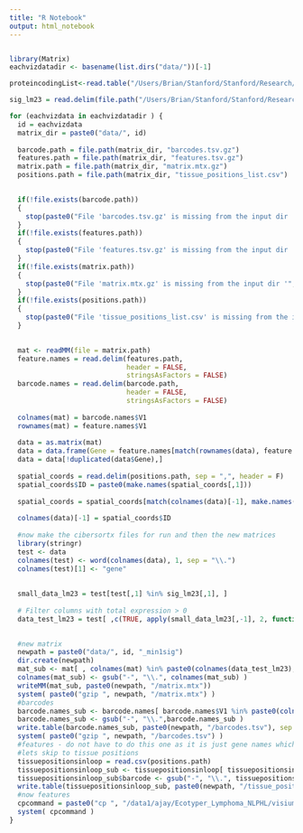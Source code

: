 ```yaml
---
title: "R Notebook"
output: html_notebook
---
```

```r

```


```r
library(Matrix)
eachvizdatadir <- basename(list.dirs("data/"))[-1]

proteincodingList<-read.table("/Users/Brian/Stanford/Stanford/Research/Lymphoma/ecotyper/ecotyper-master/utils/protein_coding_genes.txt",header = T)

sig_lm23 = read.delim(file.path("/Users/Brian/Stanford/Stanford/Research/Lymphoma/cybersort/scRNA_Seq/032023_oldrun/cHL_Sig_Matrix_032123.txt"))

for (eachvizdata in eachvizdatadir ) {
  id = eachvizdata
  matrix_dir = paste0("data/", id)
  
  barcode.path = file.path(matrix_dir, "barcodes.tsv.gz")
  features.path = file.path(matrix_dir, "features.tsv.gz")
  matrix.path = file.path(matrix_dir, "matrix.mtx.gz")
  positions.path = file.path(matrix_dir, "tissue_positions_list.csv")
  

  if(!file.exists(barcode.path))
  {
    stop(paste0("File 'barcodes.tsv.gz' is missing from the input dir '", matrix_dir, "'"))
  }
  if(!file.exists(features.path))
  {
    stop(paste0("File 'features.tsv.gz' is missing from the input dir '", matrix_dir, "'"))
  }
  if(!file.exists(matrix.path))
  {
    stop(paste0("File 'matrix.mtx.gz' is missing from the input dir '", matrix_dir, "'"))
  }
  if(!file.exists(positions.path))
  {
    stop(paste0("File 'tissue_positions_list.csv' is missing from the input dir '", matrix_dir, "'"))
  }

  
  mat <- readMM(file = matrix.path)
  feature.names = read.delim(features.path,
                             header = FALSE,
                             stringsAsFactors = FALSE)
  barcode.names = read.delim(barcode.path,
                             header = FALSE,
                             stringsAsFactors = FALSE)
  
  colnames(mat) = barcode.names$V1
  rownames(mat) = feature.names$V1
  
  data = as.matrix(mat)
  data = data.frame(Gene = feature.names[match(rownames(data), feature.names$V1),]$V2, data)
  data = data[!duplicated(data$Gene),]
  
  spatial_coords = read.delim(positions.path, sep = ",", header = F)
  spatial_coords$ID = paste0(make.names(spatial_coords[,1]))
  
  spatial_coords = spatial_coords[match(colnames(data)[-1], make.names(spatial_coords[,1])),]
  
  colnames(data)[-1] = spatial_coords$ID
  
  #now make the cibersortx files for run and then the new matrices 
  library(stringr)
  test <- data
  colnames(test) <- word(colnames(data), 1, sep = "\\.")
  colnames(test)[1] <- "gene"
  
  
  small_data_lm23 = test[test[,1] %in% sig_lm23[,1], ]
  
  # Filter columns with total expression > 0
  data_test_lm23 = test[ ,c(TRUE, apply(small_data_lm23[,-1], 2, function(x) sum(x > 0) > 0))]

  
  #new matrix
  newpath = paste0("data/", id, "_min1sig")
  dir.create(newpath)
  mat_sub <- mat[ , colnames(mat) %in% paste0(colnames(data_test_lm23), "-1") ] 
  colnames(mat_sub) <- gsub("-", "\\.", colnames(mat_sub) )
  writeMM(mat_sub, paste0(newpath, "/matrix.mtx"))
  system( paste0("gzip ", newpath, "/matrix.mtx") )
  #barcodes
  barcode.names_sub <- barcode.names[ barcode.names$V1 %in% paste0(colnames(data_test_lm23), "-1") , ] 
  barcode.names_sub <- gsub("-", "\\.",barcode.names_sub )
  write.table(barcode.names_sub, paste0(newpath, "/barcodes.tsv"), sep = "\t", quote = F, col.names = F, row.names = F)
  system( paste0("gzip ", newpath, "/barcodes.tsv") )
  #features - do not have to do this one as it is just gene names which we do not remove
  #lets skip to tissue positions 
  tissuepositionsinloop = read.csv(positions.path)
  tissuepositionsinloop_sub <- tissuepositionsinloop[ tissuepositionsinloop$barcode %in% paste0(colnames(data_test_lm23), "-1") , ] 
  tissuepositionsinloop_sub$barcode <- gsub("-", "\\.", tissuepositionsinloop_sub$barcode )
  write.table(tissuepositionsinloop_sub, paste0(newpath, "/tissue_positions_list.csv"), sep = ",", quote = F, col.names = T, row.names = F)
  #now features
  cpcommand = paste0("cp ", "/data1/ajay/Ecotyper_Lymphoma_NLPHL/visium_files/Ecotyper_Export/", id, "/features.tsv.gz ",  newpath, "/features.tsv.gz")
  system( cpcommand )
}
```

